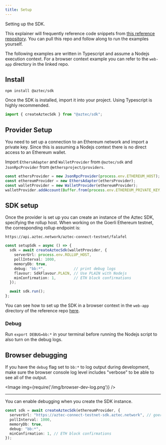 ```yaml
---
title: Setup
---
```


Setting up the SDK.

This explainer will frequently reference code snippets from [this reference repository](https://github.com/critesjosh/aztec-sdk-starter). You can pull this repo and follow along to run the examples yourself.

The following examples are written in Typescript and assume a Nodejs execution context. For a browser context example you can refer to the `web-app` directory in the linked repo.

## Install

```shell
npm install @aztec/sdk
```

Once the SDK is installed, import it into your project. Using Typescript is highly recommended.

```ts
import { createAztecSdk } from "@aztec/sdk";
```

## Provider Setup

You need to set up a connection to an Ethereum network and import a private key. Since this is assuming a Nodejs context there is no direct access to an Ethereum wallet.

Import `EthersAdapter` and `WalletProvider` from `@aztec/sdk` and `JsonRpcProvider` from `@ethersproject/providers`.

```ts title="/src/latest/index.ts"
const ethersProvider = new JsonRpcProvider(process.env.ETHEREUM_HOST);
const ethereumProvider = new EthersAdapter(ethersProvider);
const walletProvider = new WalletProvider(ethereumProvider);
walletProvider.addAccount(Buffer.from(process.env.ETHEREUM_PRIVATE_KEY, "hex"));
```

## SDK setup

Once the provider is set up you can create an instance of the Aztec SDK, specifying the rollup host. When working on the Goerli Ethereum testnet, the corresponding rollup endpoint is:

```shell
https://api.aztec.network/aztec-connect-testnet/falafel
```

```ts title="/src/latest/index.ts"
const setupSdk = async () => {
  sdk = await createAztecSdk(walletProvider, {
    serverUrl: process.env.ROLLUP_HOST,
    pollInterval: 1000,
    memoryDb: true,
    debug: "bb:*",             // print debug logs
    flavour: SdkFlavour.PLAIN, // Use PLAIN with Nodejs
    minConfirmation: 1,        // ETH block confirmations
  });

  await sdk.run();
};
```

You can see how to set up the SDK in a browser context in the `web-app` directory of the reference repo [here](https://github.com/critesjosh/aztec-sdk-starter/blob/aa0111251e377722055dbe414fa335f6a6026e11/web-app/pages/index.tsx#L66).

### Debug

Run `export DEBUG=bb:*` in your terminal before running the Nodejs script to also turn on the debug logs.

## Browser debugging

If you have the `debug` flag set to `bb:*` to log output during development, make sure the browser console log level includes "verbose" to be able to see all of the output.

<Image img={require('/img/browser-dev-log.png')} />

---

You can enable debugging when you create the SDK instance.

```ts
const sdk = await createAztecSdk(ethereumProvider, {
  serverUrl: "https://aztec-connect-testnet-sdk.aztec.network", // goerli testnet
  pollInterval: 1000,
  memoryDb: true,
  debug: "bb:*",
  minConfirmation: 1, // ETH block confirmations
});
```
